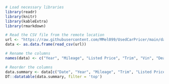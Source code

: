 
```r
# Load necessary libraries
library(readr)
library(knitr)
library(kableExtra)
library(rmarkdown)

# Read the CSV file from the remote location
url <- "https://raw.githubusercontent.com/MMel099/UsedCarPricer/main/data/master_data.csv"
data <- as.data.frame(read_csv(url))

# Rename the columns
names(data) <- c("Year", "Mileage", "Listed Price", "Trim", "Vin", "Dealership", "City", "Date", "Estimated Price", "Discount")

# Reorder the columns
data.summary <- data[c("Date", "Year", "Mileage", "Trim", "Listed Price", "Estimated Price", "Discount")]
DT::datatable(data.summary, filter = 'top')
```
